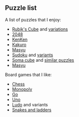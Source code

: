 <SEO title="Puzzles and board games" />

## Puzzle list

A list of puzzles that I enjoy:

- [Rubik's Cube](https://en.wikipedia.org/wiki/Rubik%27s_Cube) and [variations](https://en.wikipedia.org/wiki/Rubik's_Cube#Variations)
- [2048](<https://en.wikipedia.org/wiki/2048_(video_game)>)
- [KenKen](https://en.wikipedia.org/wiki/KenKen)
- [Kakuro](https://en.wikipedia.org/wiki/Kakuro)
- [Masyu](https://en.wikipedia.org/wiki/Masyu)
- [Sudoku](https://en.wikipedia.org/wiki/Sudoku) and [variants](https://en.wikipedia.org/wiki/Sudoku#Variants)
- [Soma cube](https://en.wikipedia.org/wiki/Soma_cube) and [similar puzzles](https://en.wikipedia.org/wiki/Soma_cube#Similar_puzzles)
- [Masyu](https://en.wikipedia.org/wiki/Masyu)

Board games that I like:

- [Chess](https://en.wikipedia.org/wiki/Chess)
- [Monopoly](<https://en.wikipedia.org/wiki/Monopoly_(game)>)
- [Go](<https://en.wikipedia.org/wiki/Go_(game)>)
- [Uno](<https://en.wikipedia.org/wiki/Uno_(card_game)>)
- [Ludo](<https://en.wikipedia.org/wiki/Ludo_(board_game)>) and variants
- [Snakes and ladders](https://en.wikipedia.org/wiki/Snakes_and_ladders)
